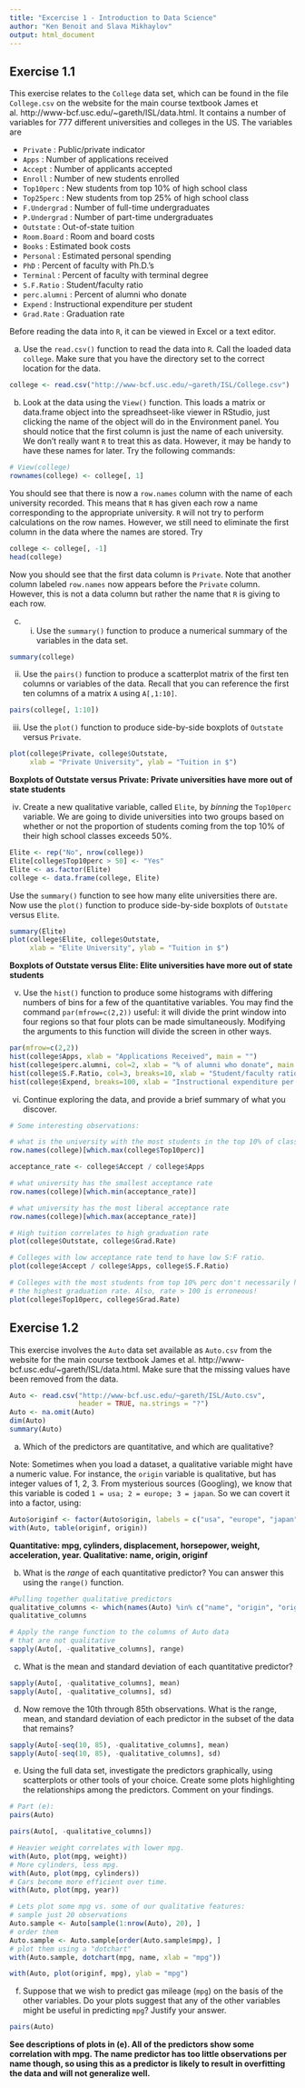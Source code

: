 ```yaml
---
title: "Excercise 1 - Introduction to Data Science"
author: "Ken Benoit and Slava Mikhaylov"
output: html_document
---
```



## Exercise 1.1

This exercise relates to the `College` data set, which can be found in the file `College.csv` on the website for the main course textbook James et al. http://www-bcf.usc.edu/~gareth/ISL/data.html. It contains a number of variables for 777 different universities and colleges in the US. The variables are

* `Private` : Public/private indicator
* `Apps` : Number of applications received
* `Accept` : Number of applicants accepted
* `Enroll` : Number of new students enrolled
* `Top10perc` : New students from top 10% of high school class 
* `Top25perc` : New students from top 25% of high school class 
* `F.Undergrad` : Number of full-time undergraduates
* `P.Undergrad` : Number of part-time undergraduates
* `Outstate` : Out-of-state tuition
* `Room.Board` : Room and board costs
* `Books` : Estimated book costs
* `Personal` : Estimated personal spending
* `PhD` : Percent of faculty with Ph.D.'s
* `Terminal` : Percent of faculty with terminal degree
* `S.F.Ratio` : Student/faculty ratio
* `perc.alumni` : Percent of alumni who donate
* `Expend` : Instructional expenditure per student
* `Grad.Rate` : Graduation rate

Before reading the data into `R`, it can be viewed in Excel or a text editor.

(a) Use the `read.csv()` function to read the data into `R`. Call the loaded data `college`. Make sure that you have the directory set to the correct location for the data.

```r
college <- read.csv("http://www-bcf.usc.edu/~gareth/ISL/College.csv")
```


(b) Look at the data using the `View()` function.  This loads a matrix or data.frame object into the spreadhseet-like viewer in RStudio, just clicking the name of the object will do in the Environment panel.  You should notice that the first column is just the name of each university. We don't really want `R` to treat this as data. However, it may be handy to have these names for later. Try the following commands:

```r
# View(college)
rownames(college) <- college[, 1]
```

You should see that there is now a `row.names` column with the name of each university recorded. This means that `R` has given each row a name corresponding to the appropriate university. `R` will not try to perform calculations on the row names. However, we still need to eliminate the first column in the data where the names are stored. Try

```r
college <- college[, -1]
head(college)
```

Now you should see that the first data column is `Private`. Note that another column labeled `row.names` now appears before the `Private` column. However, this is not a data column but rather the name that `R` is giving to each row.

(c)
   i. Use the `summary()` function to produce a numerical summary of the variables in the data set.

```r
summary(college)
```

   ii. Use the `pairs()` function to produce a scatterplot matrix of the first ten columns or variables of the data. Recall that you can reference the first ten columns of a matrix `A` using `A[,1:10]`.

```r
pairs(college[, 1:10])
```
   
   iii. Use the `plot()` function to produce side-by-side boxplots of `Outstate` versus `Private`.
 
```r
plot(college$Private, college$Outstate,
     xlab = "Private University", ylab = "Tuition in $")
```

**Boxplots of Outstate versus Private: Private universities have more out of state students** 
   
   iv. Create a new qualitative variable, called `Elite`, by *binning* the `Top10perc` variable. We are going to divide universities into two groups based on whether or not the proportion of students coming from the top 10% of their high school classes exceeds 50%.

```r
Elite <- rep("No", nrow(college))
Elite[college$Top10perc > 50] <- "Yes"
Elite <- as.factor(Elite)
college <- data.frame(college, Elite)
```

Use the `summary()` function to see how many elite universities there are. Now use the `plot()` function to produce side-by-side boxplots of `Outstate` versus `Elite`.

```r
summary(Elite)
plot(college$Elite, college$Outstate, 
     xlab = "Elite University", ylab = "Tuition in $")
```

**Boxplots of Outstate versus Elite: Elite universities have more out of state students**
   
   v. Use the `hist()` function to produce some histograms with differing numbers of bins for a few of the quantitative variables. You may find the command `par(mfrow=c(2,2))` useful: it will divide the print window into four regions so that four plots can be made simultaneously. Modifying the arguments to this function will divide the screen in other ways.
 
```r
par(mfrow=c(2,2))
hist(college$Apps, xlab = "Applications Received", main = "")
hist(college$perc.alumni, col=2, xlab = "% of alumni who donate", main = "")
hist(college$S.F.Ratio, col=3, breaks=10, xlab = "Student/faculty ratio", main = "")
hist(college$Expend, breaks=100, xlab = "Instructional expenditure per student", main = "")
```   

   vi. Continue exploring the data, and provide a brief summary of what you discover.

```r

# Some interesting observations:

# what is the university with the most students in the top 10% of class
row.names(college)[which.max(college$Top10perc)]  

acceptance_rate <- college$Accept / college$Apps

# what university has the smallest acceptance rate
row.names(college)[which.min(acceptance_rate)]  

# what university has the most liberal acceptance rate
row.names(college)[which.max(acceptance_rate)]

# High tuition correlates to high graduation rate
plot(college$Outstate, college$Grad.Rate) 

# Colleges with low acceptance rate tend to have low S:F ratio.
plot(college$Accept / college$Apps, college$S.F.Ratio) 

# Colleges with the most students from top 10% perc don't necessarily have
# the highest graduation rate. Also, rate > 100 is erroneous!
plot(college$Top10perc, college$Grad.Rate)
```


## Exercise 1.2

This exercise involves the `Auto` data set available as `Auto.csv` from the website for the main course textbook James et al. http://www-bcf.usc.edu/~gareth/ISL/data.html. Make sure that the missing values have been removed from the data.

```r
Auto <- read.csv("http://www-bcf.usc.edu/~gareth/ISL/Auto.csv", 
                 header = TRUE, na.strings = "?")
Auto <- na.omit(Auto)
dim(Auto)
summary(Auto)
```

(a) Which of the predictors are quantitative, and which are qualitative?

Note: Sometimes when you load a dataset, a qualitative variable might have a numeric value.  For instance, the `origin` variable is qualitative, but has integer values of 1, 2, 3.  From mysterious sources (Googling), we know that this variable is coded `1 = usa; 2 = europe; 3 = japan`.  So we can covert it into a factor, using:

```r
Auto$originf <- factor(Auto$origin, labels = c("usa", "europe", "japan"))
with(Auto, table(originf, origin))
```

**Quantitative: mpg, cylinders, displacement, horsepower, weight, acceleration, year. Qualitative: name, origin, originf**


(b) What is the *range* of each quantitative predictor? You can answer this using the `range()` function.

```r
#Pulling together qualitative predictors
qualitative_columns <- which(names(Auto) %in% c("name", "origin", "originf"))
qualitative_columns

# Apply the range function to the columns of Auto data
# that are not qualitative
sapply(Auto[, -qualitative_columns], range)
```

(c) What is the mean and standard deviation of each quantitative predictor?

```r
sapply(Auto[, -qualitative_columns], mean)
sapply(Auto[, -qualitative_columns], sd)
```

(d) Now remove the 10th through 85th observations. What is the range, mean, and standard deviation of each predictor in the subset of the data that remains?

```r
sapply(Auto[-seq(10, 85), -qualitative_columns], mean)
sapply(Auto[-seq(10, 85), -qualitative_columns], sd)
```

(e) Using the full data set, investigate the predictors graphically, using scatterplots or other tools of your choice. Create some plots highlighting the relationships among the predictors. Comment on your findings.

```r
# Part (e):
pairs(Auto)

pairs(Auto[, -qualitative_columns])

# Heavier weight correlates with lower mpg.
with(Auto, plot(mpg, weight))
# More cylinders, less mpg.
with(Auto, plot(mpg, cylinders))
# Cars become more efficient over time.
with(Auto, plot(mpg, year))

# Lets plot some mpg vs. some of our qualitative features: 
# sample just 20 observations
Auto.sample <- Auto[sample(1:nrow(Auto), 20), ]
# order them
Auto.sample <- Auto.sample[order(Auto.sample$mpg), ]
# plot them using a "dotchart"
with(Auto.sample, dotchart(mpg, name, xlab = "mpg"))

with(Auto, plot(originf, mpg), ylab = "mpg")
```

(f) Suppose that we wish to predict gas mileage (`mpg`) on the basis of the other variables. Do your plots suggest that any of the other variables might be useful in predicting `mpg`? Justify your answer.

```r
pairs(Auto)
```

**See descriptions of plots in (e). All of the predictors show some correlation with mpg. The name predictor has too little observations per name though, so using this as a predictor is likely to result in overfitting the data and will not generalize well.**
